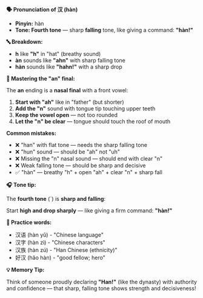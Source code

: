 **🗣️ Pronunciation of 汉 (hàn)**

- **Pinyin:** hàn
- **Tone: Fourth tone** — sharp **falling** tone, like giving a command: **"hàn!"**

**🔤 Breakdown:**

- **h** like **"h"** in "hat" (breathy sound)
- **àn** sounds like **"ahn"** with sharp falling tone
- **hàn** sounds like **"hahn!"** with a sharp drop

**🎯 Mastering the "an" final:**

The **an** ending is a **nasal final** with a front vowel:

1. **Start with "ah"** like in "father" (but shorter)
2. **Add the "n"** sound with tongue tip touching upper teeth
3. **Keep the vowel open** — not too rounded
4. **Let the "n" be clear** — tongue should touch the roof of mouth

**Common mistakes:**

- ❌ "han" with flat tone — needs the sharp falling tone
- ❌ "hun" sound — should be "ah" not "uh"
- ❌ Missing the "n" nasal sound — should end with clear "n"
- ❌ Weak falling tone — should be sharp and decisive
- ✅ "hàn" — breathy "h" + open "ah" + clear "n" + sharp fall

**🎧 Tone tip:**

The **fourth tone** (ˋ) is **sharp and falling**:

Start **high and drop sharply** — like giving a firm command: **"hàn!"**

**📝 Practice words:**

- 汉语 (hàn yǔ) - "Chinese language"
- 汉字 (hàn zì) - "Chinese characters"
- 汉族 (hàn zú) - "Han Chinese (ethnicity)"
- 好汉 (hǎo hàn) - "good fellow; hero"

**💡 Memory Tip:**

Think of someone proudly declaring **"Han!"** (like the dynasty) with authority and confidence —
that sharp, falling tone shows strength and decisiveness!
